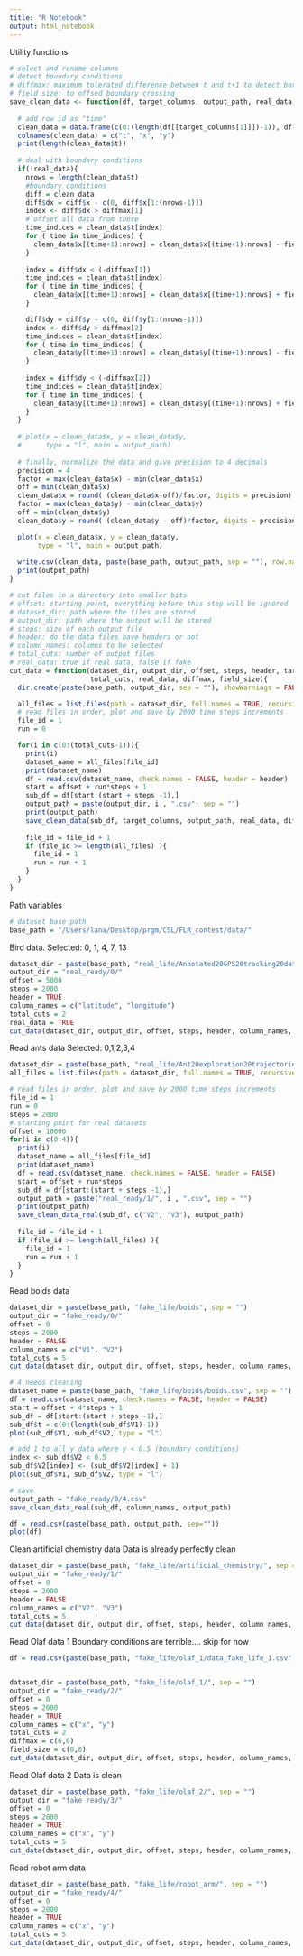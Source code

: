 ```yaml
---
title: "R Notebook"
output: html_notebook
---
```


Utility functions

```r
# select and rename columns
# detect boundary conditions
# diffmax: maximum tolerated difference between t and t+1 to detect border crossing, eg c(velocity_xmax, velocity_ymax)
# field_size: to offsed boundary crossing
save_clean_data <- function(df, target_columns, output_path, real_data, diffmax, field_size) {
  
  # add row id as "time"
  clean_data = data.frame(c(0:(length(df[[target_columns[1]]])-1)), df[[target_columns[1]]], df[[target_columns[2]]])
  colnames(clean_data) = c("t", "x", "y")
  print(length(clean_data$t))
  
  # deal with boundary conditions
  if(!real_data){
    nrows = length(clean_data$t)
    #boundary conditions
    diff = clean_data
    diff$dx = diff$x - c(0, diff$x[1:(nrows-1)])
    index <- diff$dx > diffmax[1]
    # offset all data from there
    time_indices = clean_data$t[index]
    for ( time in time_indices) {
      clean_data$x[(time+1):nrows] = clean_data$x[(time+1):nrows] - field_size[1]
    }
    
    index = diff$dx < (-diffmax[1])
    time_indices = clean_data$t[index]
    for ( time in time_indices) {
      clean_data$x[(time+1):nrows] = clean_data$x[(time+1):nrows] + field_size[1]
    }

    diff$dy = diff$y - c(0, diff$y[1:(nrows-1)])
    index <- diff$dy > diffmax[2]
    time_indices = clean_data$t[index]
    for ( time in time_indices) {
      clean_data$y[(time+1):nrows] = clean_data$y[(time+1):nrows] - field_size[2]
    }
    
    index = diff$dy < (-diffmax[2])
    time_indices = clean_data$t[index]
    for ( time in time_indices) {
      clean_data$y[(time+1):nrows] = clean_data$y[(time+1):nrows] + field_size[2]
    }
  }
  
  # plot(x = clean_data$x, y = clean_data$y,
  #      type = "l", main = output_path)
  
  # finally, normalize the data and give precision to 4 decimals
  precision = 4
  factor = max(clean_data$x) - min(clean_data$x)
  off = min(clean_data$x)
  clean_data$x = round( (clean_data$x-off)/factor, digits = precision)
  factor = max(clean_data$y) - min(clean_data$y)
  off = min(clean_data$y)
  clean_data$y = round( (clean_data$y - off)/factor, digits = precision)

  plot(x = clean_data$x, y = clean_data$y,
       type = "l", main = output_path)
  
  write.csv(clean_data, paste(base_path, output_path, sep = ""), row.names=FALSE) 
  print(output_path)
}

# cut files in a directory into smaller bits
# offset: starting point, everything before this step will be ignored
# dataset_dir: path where the files are stored
# output_dir: path where the output will be stored
# steps: size of each output file
# header: do the data files have headers or not
# column_names: columns to be selected
# total_cuts: number of output files
# real_data: true if real data, false if fake
cut_data = function(dataset_dir, output_dir, offset, steps, header, target_columns,
                    total_cuts, real_data, diffmax, field_size){
  dir.create(paste(base_path, output_dir, sep = ""), showWarnings = FALSE)

  all_files = list.files(path = dataset_dir, full.names = TRUE, recursive = FALSE)
  # read files in order, plot and save by 2000 time steps increments
  file_id = 1
  run = 0

  for(i in c(0:(total_cuts-1))){
    print(i)
    dataset_name = all_files[file_id]
    print(dataset_name)
    df = read.csv(dataset_name, check.names = FALSE, header = header)
    start = offset + run*steps + 1
    sub_df = df[start:(start + steps -1),]
    output_path = paste(output_dir, i , ".csv", sep = "")
    print(output_path)
    save_clean_data(sub_df, target_columns, output_path, real_data, diffmax, field_size)
   
    file_id = file_id + 1
    if (file_id >= length(all_files) ){
      file_id = 1
      run = run + 1
    }
  }
}

```


Path variables

```r

# dataset base path
base_path = "/Users/lana/Desktop/prgm/CSL/FLR_contest/data/"

```

Bird data.
Selected: 0, 1, 4, 7, 13
```r
dataset_dir = paste(base_path, "real_life/Annotated20GPS20tracking20data/data/", sep = "")
output_dir = "real_ready/0/"
offset = 5000
steps = 2000
header = TRUE
column_names = c("latitude", "longitude")
total_cuts = 2
real_data = TRUE
cut_data(dataset_dir, output_dir, offset, steps, header, column_names, total_cuts, real_data, NULL, NULL)

```


Read ants data
Selected: 0,1,2,3,4

```r
dataset_dir = paste(base_path, "real_life/Ant20exploration20trajectories/", sep = "")
all_files = list.files(path = dataset_dir, full.names = TRUE, recursive = FALSE)

# read files in order, plot and save by 2000 time steps increments
file_id = 1
run = 0
steps = 2000
# starting point for real datasets
offset = 10000
for(i in c(0:4)){
  print(i)
  dataset_name = all_files[file_id]
  print(dataset_name)
  df = read.csv(dataset_name, check.names = FALSE, header = FALSE)
  start = offset + run*steps
  sub_df = df[start:(start + steps -1),]
  output_path = paste("real_ready/1/", i , ".csv", sep = "")
  print(output_path)
  save_clean_data_real(sub_df, c("V2", "V3"), output_path)
  
  file_id = file_id + 1
  if (file_id >= length(all_files) ){
    file_id = 1
    run = run + 1
  }
}

```

Read boids data

```r
dataset_dir = paste(base_path, "fake_life/boids", sep = "")
output_dir = "fake_ready/0/"
offset = 0
steps = 2000
header = FALSE
column_names = c("V1", "V2")
total_cuts = 5
cut_data(dataset_dir, output_dir, offset, steps, header, column_names, total_cuts)

# 4 needs cleaning
dataset_name = paste(base_path, "fake_life/boids/boids.csv", sep = "")
df = read.csv(dataset_name, check.names = FALSE, header = FALSE)
start = offset + 4*steps + 1
sub_df = df[start:(start + steps -1),]
sub_df$t = c(0:(length(sub_df$V1)-1))
plot(sub_df$V1, sub_df$V2, type = "l")

# add 1 to all y data where y < 0.5 (boundary conditions)
index <- sub_df$V2 < 0.5
sub_df$V2[index] <- (sub_df$V2[index] + 1) 
plot(sub_df$V1, sub_df$V2, type = "l")

# save
output_path = "fake_ready/0/4.csv"
save_clean_data_real(sub_df, column_names, output_path)

df = read.csv(paste(base_path, output_path, sep=""))
plot(df)
```


Clean artificial chemistry data
Data is already perfectly clean

```r

dataset_dir = paste(base_path, "fake_life/artificial_chemistry/", sep = "")
output_dir = "fake_ready/1/"
offset = 0
steps = 2000
header = FALSE
column_names = c("V2", "V3")
total_cuts = 5
cut_data(dataset_dir, output_dir, offset, steps, header, column_names, total_cuts)

```

Read Olaf data 1
Boundary conditions are terrible.... skip for now

```r

df = read.csv(paste(base_path, "fake_life/olaf_1/data_fake_life_1.csv", sep=""), check.names = FALSE)


dataset_dir = paste(base_path, "fake_life/olaf_1/", sep = "")
output_dir = "fake_ready/2/"
offset = 0
steps = 2000
header = TRUE
column_names = c("x", "y")
total_cuts = 2
diffmax = c(6,6)
field_size = c(8,8)
cut_data(dataset_dir, output_dir, offset, steps, header, column_names, total_cuts, FALSE, diffmax, field_size)


```


Read Olaf data 2
Data is clean

```r


dataset_dir = paste(base_path, "fake_life/olaf_2/", sep = "")
output_dir = "fake_ready/3/"
offset = 0
steps = 2000
header = TRUE
column_names = c("x", "y")
total_cuts = 5
cut_data(dataset_dir, output_dir, offset, steps, header, column_names, total_cuts)


```

Read robot arm data

```r

dataset_dir = paste(base_path, "fake_life/robot_arm/", sep = "")
output_dir = "fake_ready/4/"
offset = 0
steps = 2000
header = TRUE
column_names = c("x", "y")
total_cuts = 5
cut_data(dataset_dir, output_dir, offset, steps, header, column_names, total_cuts)

```


